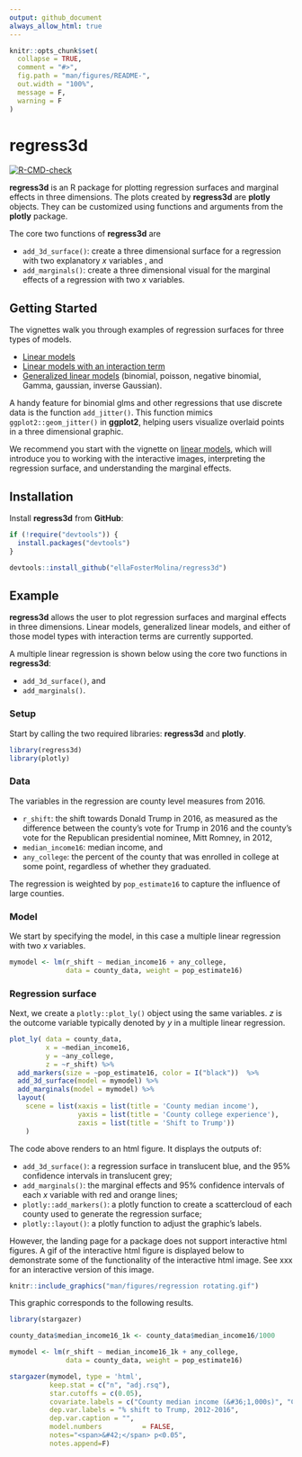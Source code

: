 ```yaml
---
output: github_document
always_allow_html: true
---
```


<!-- README.md is generated from README.Rmd. Please edit that file -->

```r
knitr::opts_chunk$set(
  collapse = TRUE,
  comment = "#>",
  fig.path = "man/figures/README-",
  out.width = "100%",
  message = F,
  warning = F
)
```

# regress3d

<!-- badges: start -->
[![R-CMD-check](https://github.com/ellaFosterMolina/regress3d/actions/workflows/R-CMD-check.yaml/badge.svg)](https://github.com/ellaFosterMolina/regress3d/actions/workflows/R-CMD-check.yaml)
<!-- badges: end -->

__regress3d__ is an R package for plotting regression surfaces and marginal effects in three dimensions. The plots created by __regress3d__ are __plotly__ objects. They can be customized using functions and arguments from the __plotly__ package. 

The core two functions of __regress3d__ are  

* `add_3d_surface()`: create a three dimensional surface for a regression with two explanatory $x$ variables , and
* `add_marginals()`: create a three dimensional visual for the marginal effects of a regression with two $x$ variables.

## Getting Started

The vignettes walk you through examples of regression surfaces for three types of models.

* [Linear models](https://ellafostermolina.github.io/regress3d/articles/linear_models_3d.html) 
* [Linear models with an interaction term](https://ellafostermolina.github.io/regress3d/articles/linear_models_w_interactions_3d.html)
* [Generalized linear models](https://ellafostermolina.github.io/regress3d/articles/generalized_linear_models_3d.html) (binomial, poisson, negative binomial, Gamma, gaussian, inverse Gaussian). 

A handy feature for binomial glms and other regressions that use discrete data is the function `add_jitter()`. This function mimics `ggplot2::geom_jitter()` in __ggplot2__, helping users visualize overlaid points in a three dimensional graphic.

We recommend you start with the vignette on [linear models](https://ellafostermolina.github.io/regress3d/articles/linear_models_3d.html), which will introduce you to working with the interactive images, interpreting the regression surface, and understanding the marginal effects. 


## Installation

Install __regress3d__ from __GitHub__:

```r
if (!require("devtools")) {
  install.packages("devtools")
}

devtools::install_github("ellaFosterMolina/regress3d")
```

## Example

__regress3d__ allows the user to plot regression surfaces and marginal effects in three dimensions. Linear models, generalized linear models, and either of those model types with interaction terms are currently supported.

A multiple linear regression is shown below using the core two functions in __regress3d__: 

* `add_3d_surface()`, and
* `add_marginals()`.

### Setup

Start by calling the two required libraries: __regress3d__ and __plotly__.

```r
library(regress3d)
library(plotly)
```

### Data

The variables in the regression are county level measures from 2016.

* `r_shift`: the shift towards Donald Trump in 2016, as measured as the difference between the county's vote for Trump in 2016 and the county's vote for the Republican presidential nominee, Mitt Romney, in 2012,
* `median_income16`: median income, and 
* `any_college`: the percent of the county that was enrolled in college at some point, regardless of whether they graduated.

The regression is weighted by `pop_estimate16` to capture the influence of large counties.

### Model 

We start by specifying the model, in this case a multiple linear regression with two $x$ variables.

```r
mymodel <- lm(r_shift ~ median_income16 + any_college, 
              data = county_data, weight = pop_estimate16)
```

### Regression surface

Next, we create a `plotly::plot_ly()` object using the same variables. $z$ is the outcome variable typically denoted by $y$ in a multiple linear regression. 

```r
plot_ly( data = county_data,
         x = ~median_income16,
         y = ~any_college,
         z = ~r_shift) %>%
  add_markers(size = ~pop_estimate16, color = I("black"))  %>%
  add_3d_surface(model = mymodel) %>%
  add_marginals(model = mymodel) %>%
  layout( 
    scene = list(xaxis = list(title = 'County median income'),
                 yaxis = list(title = 'County college experience'),
                 zaxis = list(title = 'Shift to Trump'))
    )
```

The code above renders to an html figure. It displays the outputs of:

* `add_3d_surface()`: a regression surface in translucent blue, and the 95\% confidence intervals in translucent grey;
* `add_marginals()`: the marginal effects and 95\% confidence intervals of each $x$ variable with red and orange lines;
* `plotly::add_markers()`: a plotly function to create a scattercloud of each county used to generate the regression surface;
* `plotly::layout()`: a plotly function to adjust the graphic's labels.

However, the landing page for a package does not support interactive html figures. A gif of the interactive html figure is displayed below to demonstrate some of the functionality of the interactive html image. See xxx for an interactive version of this image.

```r
knitr::include_graphics("man/figures/regression rotating.gif")
```

This graphic corresponds to the following results.

```r
library(stargazer)

county_data$median_income16_1k <- county_data$median_income16/1000

mymodel <- lm(r_shift ~ median_income16_1k + any_college, 
              data = county_data, weight = pop_estimate16)

stargazer(mymodel, type = 'html',
          keep.stat = c("n", "adj.rsq"),
          star.cutoffs = c(0.05),
          covariate.labels = c("County median income (&#36;1,000s)", "County college experience", "Constant"),
          dep.var.labels = "% shift to Trump, 2012-2016",
          dep.var.caption = "",
          model.numbers          = FALSE, 
          notes="<span>&#42;</span> p<0.05",
          notes.append=F)
```
